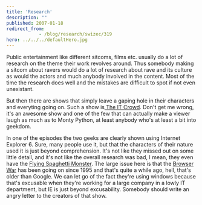 ```yaml
---
title: 'Research'
description: ""
published: 2007-01-18
redirect_from: 
            - /blog/research/swizec/319
hero: ../../../defaultHero.jpg
---
```

Public entertainment like different sitcoms, films etc. usually do a lot of research on the theme their work revolves around. Thus somebody making a sitcom about ravers would do a lot of research about rave and its culture as would the actors and much anybody involved in the content. Most of the time the research does well and the mistakes are difficult to spot if not even unexistant.

But then there are shows that simply leave a gaping hole in their characters and everyting going on. Such a show is[ The IT Crowd](http://en.wikipedia.org/wiki/It_crowd). Don&#x27;t get me wrong, it&#x27;s an awesome show and one of the few that can actually make a viewer laugh as much as to Monty Python, at least anybody who&#x27;s at least a bit into geekdom.

In one of the episodes the two geeks are clearly shown using Internet Explorer 6. Sure, many people use it, but that the characters of their nature used it is just beyond comprehension. It&#x27;s not like they missed out on some little detail, and it&#x27;s not like the overall research was bad, I mean, they even have the [Flying Spaghetti Monster](http://en.wikipedia.org/wiki/Flying_spaghetti_monster). The large issue here is that the [Browser War](http://en.wikipedia.org/wiki/Browser_war) has been going on since 1995 and that&#x27;s quite a while ago, hell, that&#x27;s older than Google. We can let go of the fact they&#x27;re using windows because that&#x27;s excusable when they&#x27;re working for a large company in a lowly IT department, but IE is just beyond excusability. Somebody should write an angry letter to the creators of that show.